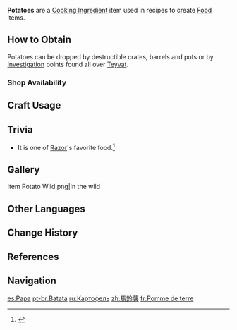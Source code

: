 {{Item Infobox
|id           = 100080
|type         = Cooking Ingredients
|invCategory  = Materials
|image        = Item Potato.png
|description  = A chunky vegetable. A gift from the earth that you never tire of with its multitude of cooking methods.
|source1      = [[Investigation]]
|source2      = {{Sold By}}
}}
'''Potatoes''' are a [[Cooking Ingredient]] item used in recipes to create [[Food]] items.

==How to Obtain==
Potatoes can be dropped by destructible crates, barrels and pots or by [[Investigation]] points found all over [[Teyvat]].

===Shop Availability===
{{Shop Availability}}

==Craft Usage==
{{Craft Usage}}

==Trivia==
*It is one of [[Razor]]'s favorite food.<ref>{{Ref/VO|Razor|Favorite Food}}</ref>

==Gallery==
<gallery hideaddbutton="true" captionalign="center">
Item Potato Wild.png|In the wild
</gallery>

==Other Languages==
{{Other Languages|default_hidden = 1
|en      = Potato
|zhs     = 土豆
|zhs_rm  = Tǔdòu
|zht     = 馬鈴薯
|zht_rm  = Mǎlíngshǔ
|ja      = ジャガイモ
|ja_rm   = Jagaimo
|ko      = 감자
|ko_rm   = Gamja
|es      = Papa
|fr      = Pomme de terre
|ru      = Картофель
|th      = Potato
|vi      = Khoai Tây
|de      = Kartoffel
|id      = Potato
|pt      = Batata
}}

==Change History==
{{Change History|1.0}}

==References==
{{Reflist}}

==Navigation==
{{Material Navbox|type=Crafting Materials}}

[[es:Papa]]
[[pt-br:Batata]]
[[ru:Картофель]]
[[zh:馬鈴薯]]
[[fr:Pomme de terre]]